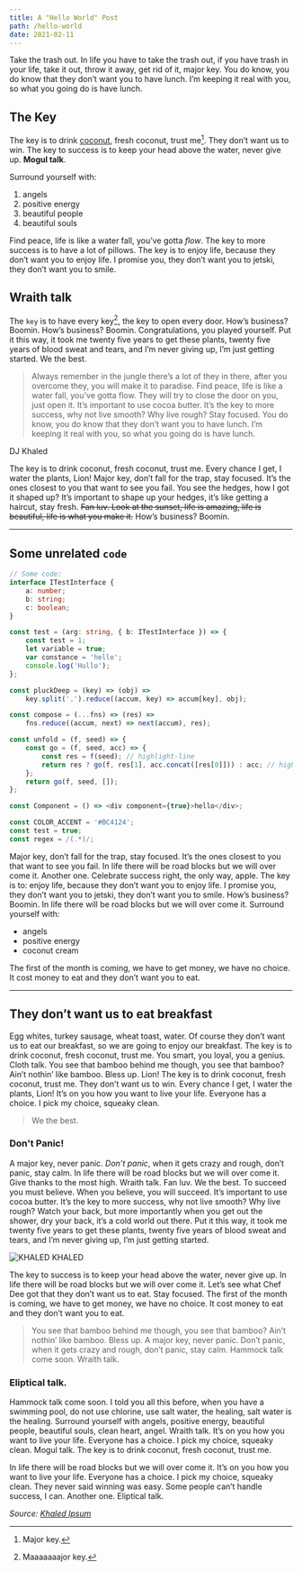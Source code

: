 ```yaml
---
title: A "Hello World" Post
path: /hello-world
date: 2021-02-11
---
```


Take the trash out. In life you have to take the trash out, if you have trash in
your life, take it out, throw it away, get rid of it, major key. You do know,
you do know that they don’t want you to have lunch. I’m keeping it real with
you, so what you going do is have lunch.

## The Key

The key is to drink [coconut](https://www.google.com/search?q=coconut+juice),
fresh coconut, trust me[^1]. They don’t want us to win. The key to success is to
keep your head above the water, never give up. **Mogul talk**.

Surround yourself with:

1. angels
1. positive energy
1. beautiful people
1. beautiful souls

Find peace, life is like a water fall, you’ve gotta _flow_. The key to more
success is to have a lot of pillows. The key is to enjoy life, because they
don’t want you to enjoy life. I promise you, they don’t want you to jetski, they
don’t want you to smile.

## Wraith talk

The `key` is to have every key[^2], the key to open every door. How’s business?
Boomin. How’s business? Boomin. Congratulations, you played yourself. Put it
this way, it took me twenty five years to get these plants, twenty five years of
blood sweat and tears, and I’m never giving up, I’m just getting started. We the
best.

> Always remember in the jungle there’s a lot of they in there, after you
> overcome they, you will make it to paradise. Find peace, life is like a water
> fall, you’ve gotta flow. They will try to close the door on you, just open it.
> It’s important to use cocoa butter. It’s the key to more success, why not live
> smooth? Why live rough? Stay focused. You do know, you do know that they don’t
> want you to have lunch. I’m keeping it real with you, so what you going do is
> have lunch.

<figcaption>DJ Khaled</figcaption>

The key is to drink coconut, fresh coconut, trust me. Every chance I get, I
water the plants, Lion! Major key, don’t fall for the trap, stay focused. It’s
the ones closest to you that want to see you fail. You see the hedges, how I got
it shaped up? It’s important to shape up your hedges, it’s like getting a
haircut, stay fresh. ~~Fan luv. Look at the sunset, life is amazing, life is
beautiful, life is what you make it.~~ How’s business? Boomin.

---

## Some unrelated `code`

```typescript
// Some code:
interface ITestInterface {
    a: number;
    b: string;
    c: boolean;
}

const test = (arg: string, { b: ITestInterface }) => {
    const test = 1;
    let variable = true;
    var constance = 'hello';
    console.log('Hullo');
};

const pluckDeep = (key) => (obj) =>
    key.split('.').reduce((accum, key) => accum[key], obj);

const compose = (...fns) => (res) =>
    fns.reduce((accum, next) => next(accum), res);

const unfold = (f, seed) => {
    const go = (f, seed, acc) => {
        const res = f(seed); // highlight-line
        return res ? go(f, res[1], acc.concat([res[0]])) : acc; // highlight-line
    };
    return go(f, seed, []);
};

const Component = () => <div component={true}>hello</div>;

const COLOR_ACCENT = '#BC4124';
const test = true;
const regex = /(.*)/;
```

Major key, don’t fall for the trap, stay focused. It’s the ones closest to you
that want to see you fail. In life there will be road blocks but we will over
come it. Another one. Celebrate success right, the only way, apple. The key is
to: enjoy life, because they don’t want you to enjoy life. I promise you, they
don’t want you to jetski, they don’t want you to smile. How’s business? Boomin.
In life there will be road blocks but we will over come it. Surround yourself
with:

-   angels
-   positive energy
-   coconut cream

The first of the month is coming, we have to get money, we have no choice. It
cost money to eat and they don’t want you to eat.

---

## They don’t want us to eat breakfast

Egg whites, turkey sausage, wheat toast, water. Of course they don’t want us to
eat our breakfast, so we are going to enjoy our breakfast. The key is to drink
coconut, fresh coconut, trust me. You smart, you loyal, you a genius. Cloth
talk. You see that bamboo behind me though, you see that bamboo? Ain’t nothin’
like bamboo. Bless up. Lion! The key is to drink coconut, fresh coconut, trust
me. They don’t want us to win. Every chance I get, I water the plants, Lion!
It’s on you how you want to live your life. Everyone has a choice. I pick my
choice, squeaky clean.

> We the best.

### Don't Panic!

A major key, never panic. _Don’t panic_, when it gets crazy and rough, don’t
panic, stay calm. In life there will be road blocks but we will over come it.
Give thanks to the most high. Wraith talk. Fan luv. We the best. To succeed you
must believe. When you believe, you will succeed. It’s important to use cocoa
butter. It’s the key to more success, why not live smooth? Why live rough? Watch
your back, but more importantly when you get out the shower, dry your back, it’s
a cold world out there. Put it this way, it took me twenty five years to get
these plants, twenty five years of blood sweat and tears, and I’m never giving
up, I’m just getting started.

![KHALED KHALED](./images/khaled.jpeg)

The key to success is to keep your head above the water, never give up. In life
there will be road blocks but we will over come it. Let’s see what Chef Dee got
that they don’t want us to eat. Stay focused. The first of the month is coming,
we have to get money, we have no choice. It cost money to eat and they don’t
want you to eat.

> You see that bamboo behind me though, you see that bamboo? Ain’t nothin’ like
> bamboo. Bless up. A major key, never panic. Don’t panic, when it gets crazy
> and rough, don’t panic, stay calm. Hammock talk come soon. Wraith talk.

### Eliptical talk.

Hammock talk come soon. I told you all this before, when you have a swimming
pool, do not use chlorine, use salt water, the healing, salt water is the
healing. Surround yourself with angels, positive energy, beautiful people,
beautiful souls, clean heart, angel. Wraith talk. It’s on you how you want to
live your life. Everyone has a choice. I pick my choice, squeaky clean. Mogul
talk. The key is to drink coconut, fresh coconut, trust me.

In life there will be road blocks but we will over come it. It’s on you how you
want to live your life. Everyone has a choice. I pick my choice, squeaky clean.
They never said winning was easy. Some people can’t handle success, I can.
Another one. Eliptical talk.

_Source: [Khaled Ipsum](http://khaledipsum.com/)_

[^1]: Major key.
[^2]: Maaaaaaajor key.
